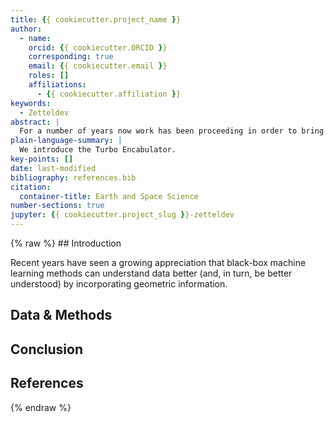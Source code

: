 ```yaml
---
title: {{ cookiecutter.project_name }}
author:
  - name: 
    orcid: {{ cookiecutter.ORCID }}
    corresponding: true
    email: {{ cookiecutter.email }}
    roles: []
    affiliations:
      - {{ cookiecutter.affiliation }}
keywords:
  - Zetteldev
abstract: |
  For a number of years now work has been proceeding in order to bring to perfection the crudely conceived idea of a machine that would not only supply inverse reactive current for use in unilateral phase detractors, but would also be capable of automatically synchronizing cardinal grammeters. Such a machine is the "Turbo-Encabulator."
plain-language-summary: |
  We introduce the Turbo Encabulator.
key-points: []
date: last-modified
bibliography: references.bib
citation:
  container-title: Earth and Space Science
number-sections: true
jupyter: {{ cookiecutter.project_slug }}-zetteldev
---
```

{% raw %}
## Introduction

Recent years have seen a growing appreciation that black-box machine learning methods can understand data better (and, in turn, be better understood) by incorporating geometric information.



## Data & Methods {#sec-data-methods}


## Conclusion


## References {.unnumbered}

::: {#refs}
:::
{% endraw %}
